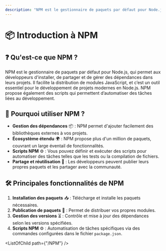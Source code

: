 ```yaml
---
description: "NPM est le gestionnaire de paquets par défaut pour Node.js, qui permet aux développeurs d'installer, de partager et de gérer des dépendances dans leurs projets. Il facilite la distribution de modules JavaScript, et c’est un outil essentiel pour le développement de projets modernes en Node.js."
---
```


# 📦 Introduction à NPM

## ❓ Qu'est-ce que NPM ?
NPM est le gestionnaire de paquets par défaut pour Node.js, qui permet aux développeurs d'installer, de partager et de gérer des dépendances dans leurs projets. Il facilite la distribution de modules JavaScript, et c’est un outil essentiel pour le développement de projets modernes en Node.js. NPM propose également des scripts qui permettent d’automatiser des tâches liées au développement.

## 🤔 Pourquoi utiliser NPM ?
- **Gestion des dépendances** 📦 : NPM permet d'ajouter facilement des bibliothèques externes à vos projets.
- **Écosystème étendu** 🌍 : NPM propose plus d'un million de paquets, couvrant un large éventail de fonctionnalités.
- **Scripts NPM** ⚙️ : Vous pouvez définir et exécuter des scripts pour automatiser des tâches telles que les tests ou la compilation de fichiers.
- **Partage et réutilisation** 🔄 : Les développeurs peuvent publier leurs propres paquets et les partager avec la communauté.

## 🛠️ Principales fonctionnalités de NPM
1. **Installation des paquets** 📥 : Télécharge et installe les paquets nécessaires.
2. **Publication de paquets** 🚀 : Permet de distribuer vos propres modules.
3. **Gestion des versions** ⏳ : Contrôle et mise à jour des dépendances selon les versions spécifiées.
4. **Scripts NPM** ⚙️ : Automatisation de tâches spécifiques via des commandes configurées dans le fichier `package.json`.

<ListOfChild path={"/NPM"} />
